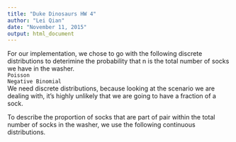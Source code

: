 ```yaml
---
title: "Duke Dinosaurs HW 4"
author: "Lei Qian"
date: "November 11, 2015"
output: html_document
---
```


For our implementation, we chose to go with the following discrete distributions to deterimine the probability that n is the total number of socks we have in the washer.    
`Poisson`     
`Negative Binomial`     
We need discrete distributions, because looking at the scenario we are dealing with, it's highly unlikely that we are going to have a fraction of a sock.    

To describe the proportion of socks that are part of pair within the total number of socks in the washer, we use the following continuous distributions. 
